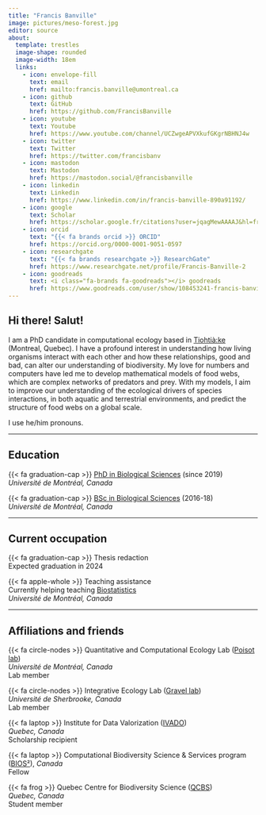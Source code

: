 ```yaml
---
title: "Francis Banville"
image: pictures/meso-forest.jpg
editor: source
about: 
  template: trestles
  image-shape: rounded
  image-width: 18em
  links:
    - icon: envelope-fill
      text: email
      href: mailto:francis.banville@umontreal.ca
    - icon: github
      text: GitHub
      href: https://github.com/FrancisBanville
    - icon: youtube
      text: Youtube
      href: https://www.youtube.com/channel/UCZwgeAPVXkufGKgrNBHNJ4w
    - icon: twitter
      text: Twitter
      href: https://twitter.com/francisbanv
    - icon: mastodon
      text: Mastodon
      href: https://mastodon.social/@francisbanville
    - icon: linkedin
      text: Linkedin
      href: https://www.linkedin.com/in/francis-banville-890a91192/
    - icon: google
      text: Scholar
      href: https://scholar.google.fr/citations?user=jqagMewAAAAJ&hl=fr&oi=ao
    - icon: orcid 
      text: "{{< fa brands orcid >}} ORCID"
      href: https://orcid.org/0000-0001-9051-0597
    - icon: researchgate
      text: "{{< fa brands researchgate >}} ResearchGate"
      href: https://www.researchgate.net/profile/Francis-Banville-2
    - icon: goodreads
      text: <i class="fa-brands fa-goodreads"></i> goodreads
      href: https://www.goodreads.com/user/show/108453241-francis-banville
---
```


## Hi there! Salut!

I am a PhD candidate in computational ecology based in [Tiohtià:ke](https://www.concordia.ca/indigenous/resources/territorial-acknowledgement.html#rationale) (Montreal, Quebec). I have a profound interest in understanding how living organisms interact with each other and how these relationships, good and bad, can alter our understanding of biodiversity. My love for numbers and computers have led me to develop mathematical models of food webs, which are complex networks of predators and prey. With my models, I aim to improve our understanding of the ecological drivers of species interactions, in both aquatic and terrestrial environments, and predict the structure of food webs on a global scale.

I use he/him pronouns.  

------------------------------------------------------------------------

## Education

{{< fa graduation-cap >}} [PhD in Biological Sciences](https://admission.umontreal.ca/programmes/doctorat-en-sciences-biologiques/) (since 2019)\
*Université de Montréal, Canada*\

{{< fa graduation-cap >}} [BSc in Biological Sciences](https://admission.umontreal.ca/programmes/baccalaureat-en-sciences-biologiques/) (2016-18)\
*Université de Montréal, Canada*\

------------------------------------------------------------------------

## Current occupation

{{< fa graduation-cap >}} Thesis redaction\
Expected graduation in 2024\

{{< fa apple-whole >}} Teaching assistance\
Currently helping teaching [Biostatistics](https://admission.umontreal.ca/cours-et-horaires/cours/bio-2041/)\
*Université de Montréal, Canada*\

------------------------------------------------------------------------

## Affiliations and friends

{{< fa circle-nodes >}} Quantitative and Computational Ecology Lab ([Poisot lab](https://poisotlab.io/))\
*Université de Montréal, Canada*\
Lab member\

{{< fa circle-nodes >}} Integrative Ecology Lab ([Gravel lab](https://ielab.recherche.usherbrooke.ca/))\
*Université de Sherbrooke, Canada*\
Lab member\

{{< fa laptop >}} Institute for Data Valorization ([IVADO](https://ivado.ca/en/))\
*Quebec, Canada*\
Scholarship recipient\

{{< fa laptop >}} Computational Biodiversity Science & Services program ([BIOS²](https://bios2.usherbrooke.ca/)), *Canada*\
Fellow\

{{< fa frog >}} Quebec Centre for Biodiversity Science ([QCBS](https://qcbs.ca/))\
*Quebec, Canada*\
Student member\
